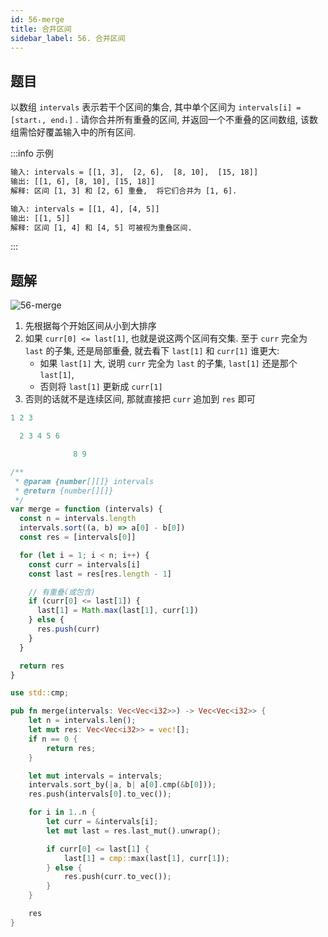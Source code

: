 ```yaml
---
id: 56-merge
title: 合并区间
sidebar_label: 56. 合并区间
---
```


## 题目

以数组 `intervals` 表示若干个区间的集合, 其中单个区间为 `intervals[i] = [startᵢ, endᵢ]` . 请你合并所有重叠的区间, 并返回一个不重叠的区间数组, 该数组需恰好覆盖输入中的所有区间.

:::info 示例

```bash
输入: intervals = [[1, 3],  [2, 6],  [8, 10],  [15, 18]]
输出: [[1, 6], [8, 10], [15, 18]]
解释: 区间 [1, 3] 和 [2, 6] 重叠,  将它们合并为 [1, 6].
```

```bash
输入: intervals = [[1, 4], [4, 5]]
输出: [[1, 5]]
解释: 区间 [1, 4] 和 [4, 5] 可被视为重叠区间.
```

:::

## 题解

![56-merge](../../static/img/56-merge.gif)

1. 先根据每个开始区间从小到大排序
2. 如果 `curr[0] <= last[1]`, 也就是说这两个区间有交集. 至于 `curr` 完全为 `last` 的子集, 还是局部重叠, 就去看下 `last[1]` 和 `curr[1]` 谁更大:
   - 如果 `last[1]` 大, 说明 `curr` 完全为 `last` 的子集, `last[1]` 还是那个 `last[1]`,
   - 否则将 `last[1]` 更新成 `curr[1]`
3. 否则的话就不是连续区间, 那就直接把 `curr` 追加到 `res` 即可

```ts
1 2 3

  2 3 4 5 6

              8 9
```


<Tabs>
  <TabItem value="JavaScript" label="JavaScript" default>

```ts
/**
 * @param {number[][]} intervals
 * @return {number[][]}
 */
var merge = function (intervals) {
  const n = intervals.length
  intervals.sort((a, b) => a[0] - b[0])
  const res = [intervals[0]]

  for (let i = 1; i < n; i++) {
    const curr = intervals[i]
    const last = res[res.length - 1]

    // 有重叠(或包含)
    if (curr[0] <= last[1]) {
      last[1] = Math.max(last[1], curr[1])
    } else {
      res.push(curr)
    }
  }

  return res
}
```

</TabItem>
<TabItem value="Rust" label="Rust">

```rust
use std::cmp;

pub fn merge(intervals: Vec<Vec<i32>>) -> Vec<Vec<i32>> {
    let n = intervals.len();
    let mut res: Vec<Vec<i32>> = vec![];
    if n == 0 {
        return res;
    }

    let mut intervals = intervals;
    intervals.sort_by(|a, b| a[0].cmp(&b[0]));
    res.push(intervals[0].to_vec());

    for i in 1..n {
        let curr = &intervals[i];
        let mut last = res.last_mut().unwrap();

        if curr[0] <= last[1] {
            last[1] = cmp::max(last[1], curr[1]);
        } else {
            res.push(curr.to_vec());
        }
    }

    res
}
```

</TabItem>
</Tabs>
